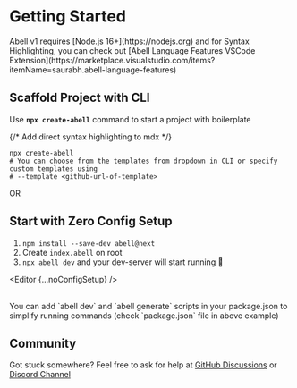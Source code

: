 
# Getting Started

<NoteBlock title="Compatibility Note">
  Abell v1 requires [Node.js 16+](https://nodejs.org) and for Syntax
  Highlighting, you can check out [Abell Language Features VSCode
  Extension](https://marketplace.visualstudio.com/items?itemName=saurabh.abell-language-features)
</NoteBlock>

## Scaffold Project with CLI

Use **`npx create-abell`** command to start a project with boilerplate

{/* Add direct syntax highlighting to mdx */}

```shell
npx create-abell
# You can choose from the templates from dropdown in CLI or specify custom templates using
# --template <github-url-of-template>
```

<div className="or">OR</div>

## Start with Zero Config Setup

1. `npm install --save-dev abell@next`
2. Create `index.abell` on root
3. `npx abell dev` and your dev-server will start running 🥳

<Editor {...noConfigSetup} />

<br />
You can add `abell dev` and `abell generate` scripts in your package.json to simplify
running commands (check `package.json` file in above example)

## Community

Got stuck somewhere? Feel free to ask for help at [GitHub Discussions](https://github.com/abelljs/abell/discussions) or [Discord Channel](https://discord.gg/ndsVpRG)
